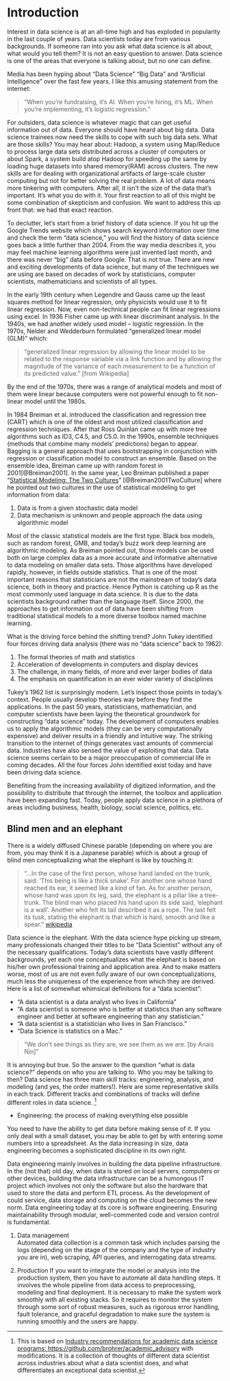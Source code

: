 # Introduction

Interest in data science is at an all-time high and has exploded in popularity in the last couple of years. Data scientists today are from various backgrounds. If someone ran into you ask what data science is all about, what would you tell them? It is not an easy question to answer. Data science is one of the areas that everyone is talking about, but no one can define. 

Media has been hyping about “Data Science” “Big Data” and “Artificial Intelligence” over the fast few years. I like this amusing  statement from the internet:

> “When you’re fundraising, it’s AI. When you’re hiring, it’s ML. When you’re implementing, it’s logistic regression.”

For outsiders, data science is whatever magic that can get useful information out of data. Everyone should have heard about big data. Data science trainees now need the skills to cope with such big data sets. What are those skills? You may hear about: Hadoop, a system using Map/Reduce to process large data sets distributed across a cluster of computers or about Spark, a system build atop Hadoop for speeding up the same by loading huge datasets into shared memory(RAM) across clusters. The new skills are for dealing with organizational artifacts of large-scale cluster computing but not for better solving the real problem. A lot of data means more tinkering with computers. After all, it isn’t the size of the data that’s important. It’s what you do with it. Your first reaction to all of this might be some combination of skepticism and confusion. We want to address this up front that: we had that exact reaction.

To declutter, let’s start from a brief history of data science. If you hit up the Google Trends website which shows search keyword information over time and check the term “data science,” you will find the history of data science goes back a little further than 2004. From the way media describes it, you may feel machine learning algorithms were just invented last month, and there was never "big" data before Google. That is not true. There are new and exciting developments of data science, but many of the techniques we are using are based on decades of work by statisticians, computer scientists, mathematicians and scientists of all types. 

In the early 19th century when Legendre and Gauss came up the least squares method for linear regression, only physicists would use it to fit linear regression. Now, even non-technical people can fit linear regressions using excel. In 1936 Fisher came up with linear discriminant analysis. In the 1940s, we had another widely used model – logistic regression. In the 1970s, Nelder and Wedderburn formulated “generalized linear model (GLM)” which: 

> "generalized linear regression by allowing the linear model to be related to the response variable via a link function and by allowing the magnitude of the variance of each measurement to be a function of its predicted value." [from Wikipedia] 

By the end of the 1970s, there was a range of analytical models and most of them were linear because computers were not powerful enough to fit non-linear model until the 1980s.

In 1984 Breiman et al. introduced the classification and regression tree (CART) which is one of the oldest and most utilized classification and regression techniques. After that Ross Quinlan came up with more tree algorithms such as ID3, C4.5, and C5.0. In the 1990s, ensemble techniques (methods that combine many models’ predictions) began to appear. Bagging is a general approach that uses bootstrapping in conjunction with regression or classification model to construct an ensemble. Based on the ensemble idea, Breiman came up with random forest in 2001[@Breiman2001]. In the same year, Leo Breiman published a paper “[Statistical Modeling: The Two Cultures](http://www2.math.uu.se/~thulin/mm/breiman.pdf)” [@Breiman2001TwoCulture] where he pointed out two cultures in the use of statistical modeling to get information from data:

(1)  Data is from a given stochastic data model  
(2)  Data mechanism is unknown and people approach the data using algorithmic model

Most of the classic statistical models are the first type. Black box models, such as random forest, GMB, and today's buzz work deep learning are algorithmic modeling. As Breiman pointed out, those models can be used both on large complex data as a more accurate and informative alternative to data modeling on smaller data sets. Those algorithms have developed rapidly, however, in fields outside statistics. That is one of the most important reasons that statisticians are not the mainstream of today's data science, both in theory and practice. Hence Python is catching up R as the most commonly used language in data science. It is due to the data scientists background rather than the language itself.  Since 2000, the approaches to get information out of data have been shifting from traditional statistical models to a more diverse toolbox named machine learning. 

What is the driving force behind the shifting trend? John Tukey identified four forces driving data analysis (there was no “data science”  back to 1962):

1. The formal theories of math and statistics 
1. Acceleration of developments in computers and display devices 
1. The challenge, in many fields, of more and ever larger bodies of data 
1. The emphasis on quantification in an ever wider variety of disciplines 

Tukey’s 1962 list is surprisingly modern. Let's inspect those points in today's context. People usually develop theories way before they find the applications. In the past 50 years, statisticians, mathematician, and computer scientists have been laying the theoretical groundwork for constructing "data science" today. The development of computers enables us to apply the algorithmic models (they can be very computationally expensive) and deliver results in a friendly and intuitive way. The striking transition to the internet of things generates vast amounts of commercial data. Industries have also sensed the value of exploiting that data. Data science seems certain to be a major preoccupation of commercial life in coming decades. All the four forces John identified exist today and have been driving data science.   

Benefiting from the increasing availability of digitized information, and the possibility to distribute that through the internet, the toolbox and application have been expanding fast. Today, people apply data science in a   plethora of areas including business, health, biology, social science, politics, etc. 

## Blind men and an elephant

There is a widely diffused Chinese parable (depending on where you are from, you may think it is a Japanese parable) which is about a group of blind men conceptualizing what the elephant is like by touching it:

>  "...In the case of the first person, whose hand landed on the trunk, said: 'This being is like a thick snake'. For another one whose hand reached its ear, it seemed like a kind of fan. As for another person, whose hand was upon its leg, said, the elephant is a pillar like a tree-trunk. The blind man who placed his hand upon its side said, 'elephant is a wall'. Another who felt its tail described it as a rope. The last felt its tusk, stating the elephant is that which is hard, smooth and like a spear."  [wikipedia](https://en.wikipedia.org/wiki/Blind_men_and_an_elephant)

Data science is the elephant. With the data science hype picking up stream, many professionals changed their titles to be “Data Scientist” without any of the necessary qualifications. Today's data scientists have vastly different backgrounds, yet each one conceptualizes what the elephant is based on his/her own professional training and application area. And to make matters worse, most of us are not even fully aware of our own conceptualizations, much less the uniqueness of the experience from which they are derived. Here is a list of somewhat whimsical definitions for a “data scientist”:

- “A data scientist is a data analyst who lives in California”
- “A data scientist is someone who is better at statistics than any software engineer and better at software engineering than any statistician.”
- “A data scientist is a statistician who lives in San Francisco.”
- “Data Science is statistics on a Mac.”

> "We don’t see things as they are, we see them as we are. [by Anais Nin]"

It is annoying but true. So the answer to the question "what is data science?" depends on who you are talking to. Who you may be talking to then? Data science has three main skill tracks: engineering, analysis, and modeling (and yes, the order matters!).  Here are some representative skills in each track. Different tracks and combinations of tracks will define different roles in data science. [^1] 

[^1]: This is based on [Industry recommendations for academic data science programs: https://github.com/brohrer/academic_advisory](https://github.com/brohrer/academic_advisory) with modifications. It is a collection of thoughts of different data scientist across industries about what a data scientist does, and what differentiates an exceptional data scientist.

- Engineering: the process of making everything else possible

You need to have the ability to get data before making sense of it. If you only deal with a small dataset, you may be able to get by with entering some numbers into a spreadsheet. As the data increasing in size, data engineering becomes a sophisticated discipline in its own right. 

Data engineering mainly involves in building the data pipeline infrastructure. In the (not that) old day,  when data is stored on local servers, computers or other devices, building the data infrastructure can be a humongous IT project which involves not only the software but also the hardware that used to store the data and perform ETL process. As the development of could service, data storage and computing on the cloud becomes the new norm. Data engineering today at its core is software engineering. Ensuring maintainability through modular, well-commented code and version control is fundamental.

1. Data management  
    Automated data collection is a common task which includes parsing the logs (depending on the stage of the company and the type of industry you are in), web scraping, API queries, and interrogating data streams. 

2. Production
    If you want to integrate the model or analysis into the production system, then you have to automate all data handling steps. It involves the whole pipeline from data access to preprocessing, modeling and final deployment. It is necessary to make the system work smoothly with all existing stacks. So it requires to monitor the system through some sort of robust measures, such as rigorous error handling, fault tolerance, and graceful degradation to make sure the system is running smoothly and the users are happy.
    
<!--
## Data Pipeline Infrastructure

Data pipeline infrastructure is the ecosystem data science lives in. As someone with math/statistics background, it can be challenging to understand and get used to the infrastructure. 
-->


